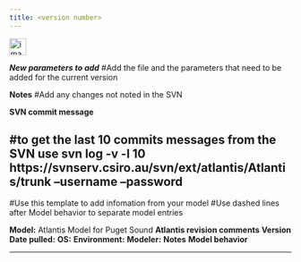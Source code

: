```yaml
---
title: <version number>
---
```


<img width="30" alt="image" src="https://user-images.githubusercontent.com/11339490/272713181-58a7442b-f4df-4987-9afe-cb4702236a8f.jpg">

***New parameters to add***
#Add the file and the parameters that need to be added for the current version

**Notes**
#Add any changes not noted in the SVN

**SVN commit message** 

#to get the last 10 commits messages from the SVN use svn log -v  -l 10 https://svnserv.csiro.au/svn/ext/atlantis/Atlantis/trunk --username <XX> --password <XX>
--------------------------------------------------------------------------------

#Use this template to add infomation from your model
#Use dashed lines after Model behavior to separate model entries

**Model:** Atlantis Model for Puget Sound
**Atlantis revision comments**
**Version <version number>**
**Date pulled:** <date>
**OS:** <Operating system ran>
**Environment:** <Windows/Linux/Mac>
**Modeler:** <name>
**Notes**
**Model behavior**

--------------------------------------------------------------------------------

